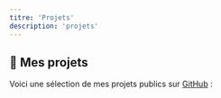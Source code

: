```yaml
---
titre: 'Projets'
description: 'projets'
---
```




## 🔧 Mes projets

Voici une sélection de mes projets publics sur [GitHub](https://github.com/<ton-nom-utilisateur>) :

<GitHubProjects />

